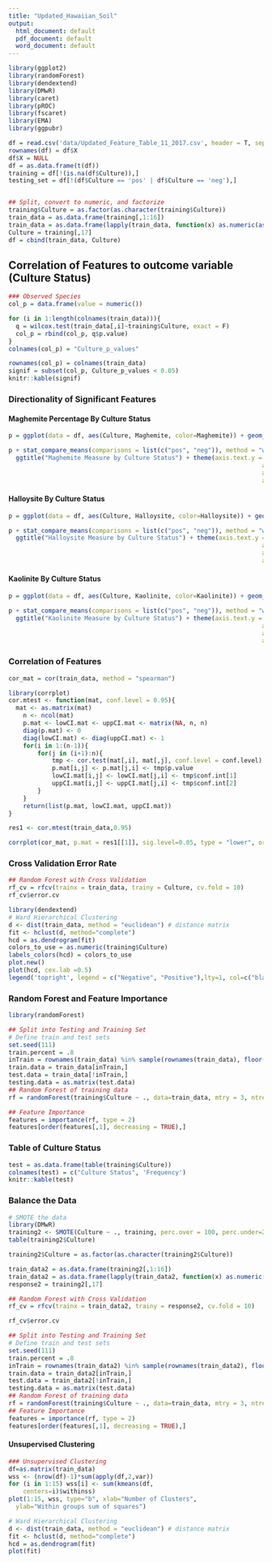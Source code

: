 ```yaml
---
title: "Updated_Hawaiian_Soil"
output:
  html_document: default
  pdf_document: default
  word_document: default
---
```


```r
library(ggplot2)
library(randomForest)
library(dendextend)
library(DMwR)
library(caret)
library(pROC)
library(fscaret)
library(EMA)
library(ggpubr)

df = read.csv('data/Updated_Feature_Table_11_2017.csv', header = T, sep = ',', stringsAsFactors = F)
rownames(df) = df$X
df$X = NULL
df = as.data.frame(t(df))
training = df[!(is.na(df$Culture)),]
testing_set = df[!(df$Culture == 'pos' | df$Culture == 'neg'),]


## Split, convert to numeric, and factorize 
training$Culture = as.factor(as.character(training$Culture))
train_data = as.data.frame(training[,1:16])
train_data = as.data.frame(lapply(train_data, function(x) as.numeric(as.character(x))))
Culture = training[,17]
df = cbind(train_data, Culture)
```

## Correlation of Features to outcome variable (Culture Status)
```r
### Observed Species
col_p = data.frame(value = numeric())

for (i in 1:length(colnames(train_data))){
  q = wilcox.test(train_data[,i]~training$Culture, exact = F)
  col_p = rbind(col_p, q$p.value)
}
colnames(col_p) = "Culture_p_values"

rownames(col_p) = colnames(train_data)
signif = subset(col_p, Culture_p_values < 0.05)
knitr::kable(signif)
```

### Directionality of Significant Features

#### Maghemite Percentage By Culture Status
```r
p = ggplot(data = df, aes(Culture, Maghemite, color=Maghemite)) + geom_boxplot(outlier.shape = NA) + geom_jitter(width = 0.1) + scale_colour_gradientn(colours = myPalette(2), values=seq(0, 130, length.out=130)/130)

p + stat_compare_means(comparisons = list(c("pos", "neg")), method = "wilcox.test", paired = FALSE, label = "p.signif") + stat_compare_means(label.x = 2, label.y = 19)+ theme_bw() +
  ggtitle("Maghemite Measure by Culture Status") + theme(axis.text.y = element_text(colour="grey20",size=12,angle=0,hjust=1,vjust=0,face="plain"),
                                                                      axis.title.y = element_text(colour="grey20",size=15,angle=90,hjust=.5,vjust=.5,face="plain"),
                                                                      axis.text.x = element_text(colour="grey20",size=12,angle=0,hjust=0.5,vjust=0,face="plain"),
                                                                      axis.title.x = element_text(colour="grey20",size=15,angle=0,hjust=.5,vjust=.5,face="plain"))
```

#### Halloysite By Culture Status
```r
p = ggplot(data = df, aes(Culture, Halloysite, color=Halloysite)) + geom_boxplot(outlier.shape = NA) + geom_jitter(width = 0.1) + scale_colour_gradientn(colours = myPalette(2), values=seq(0, 130, length.out=130)/130)

p + stat_compare_means(comparisons = list(c("pos", "neg")), method = "wilcox.test", paired = FALSE, label = "p.signif") + stat_compare_means(label.x = 2, label.y = 92)+ theme_bw() +
  ggtitle("Halloysite Measure by Culture Status") + theme(axis.text.y = element_text(colour="grey20",size=12,angle=0,hjust=1,vjust=0,face="plain"),
                                                                      axis.title.y = element_text(colour="grey20",size=15,angle=90,hjust=.5,vjust=.5,face="plain"),
                                                                      axis.text.x = element_text(colour="grey20",size=12,angle=0,hjust=0.5,vjust=0,face="plain"),
                                                                      axis.title.x = element_text(colour="grey20",size=15,angle=0,hjust=.5,vjust=.5,face="plain"))
```

#### Kaolinite By Culture Status
```r
p = ggplot(data = df, aes(Culture, Kaolinite, color=Kaolinite)) + geom_boxplot(outlier.shape = NA) + geom_jitter(width = 0.1) + scale_colour_gradientn(colours = myPalette(2), values=seq(0, 130, length.out=130)/130)

p + stat_compare_means(comparisons = list(c("pos", "neg")), method = "wilcox.test", paired = FALSE, label = "p.signif") + stat_compare_means(label.x = 2, label.y = 110)+ theme_bw() +
  ggtitle("Kaolinite Measure by Culture Status") + theme(axis.text.y = element_text(colour="grey20",size=12,angle=0,hjust=1,vjust=0,face="plain"),
                                                                      axis.title.y = element_text(colour="grey20",size=15,angle=90,hjust=.5,vjust=.5,face="plain"),
                                                                      axis.text.x = element_text(colour="grey20",size=12,angle=0,hjust=0.5,vjust=0,face="plain"),
                                                                      axis.title.x = element_text(colour="grey20",size=15,angle=0,hjust=.5,vjust=.5,face="plain"))
```


### Correlation of Features

```r
cor_mat = cor(train_data, method = "spearman")

library(corrplot)
cor.mtest <- function(mat, conf.level = 0.95){
  mat <- as.matrix(mat)
    n <- ncol(mat)
    p.mat <- lowCI.mat <- uppCI.mat <- matrix(NA, n, n)
    diag(p.mat) <- 0
    diag(lowCI.mat) <- diag(uppCI.mat) <- 1
    for(i in 1:(n-1)){
        for(j in (i+1):n){
            tmp <- cor.test(mat[,i], mat[,j], conf.level = conf.level)
            p.mat[i,j] <- p.mat[j,i] <- tmp$p.value
            lowCI.mat[i,j] <- lowCI.mat[j,i] <- tmp$conf.int[1]
            uppCI.mat[i,j] <- uppCI.mat[j,i] <- tmp$conf.int[2]
        }
    }
    return(list(p.mat, lowCI.mat, uppCI.mat))
}

res1 <- cor.mtest(train_data,0.95)

corrplot(cor_mat, p.mat = res1[[1]], sig.level=0.05, type = "lower", order = 'hclust')
```

### Cross Validation Error Rate
```r
## Random Forest with Cross Validation
rf_cv = rfcv(trainx = train_data, trainy = Culture, cv.fold = 10)
rf_cv$error.cv
```





```r
library(dendextend)
# Ward Hierarchical Clustering
d <- dist(train_data, method = "euclidean") # distance matrix
fit <- hclust(d, method="complete") 
hcd = as.dendrogram(fit)
colors_to_use = as.numeric(training$Culture)
labels_colors(hcd) = colors_to_use
plot.new()
plot(hcd, cex.lab =0.5)
legend('topright', legend = c("Negative", "Positive"),lty=1, col=c("black","red"), cex = 0.75)
```


### Random Forest and Feature Importance
```r
library(randomForest)

## Split into Testing and Training Set
# Define train and test sets
set.seed(111)
train.percent = .8
inTrain = rownames(train_data) %in% sample(rownames(train_data), floor(train.percent*length(rownames(train_data))))
train.data = train_data[inTrain,]
test.data = train_data[!inTrain,]
testing.data = as.matrix(test.data)
## Random Forest of training data
rf = randomForest(training$Culture ~ ., data=train_data, mtry = 3, ntree=500, importance=TRUE)

## Feature Importance
features = importance(rf, type = 2)
features[order(features[,1], decreasing = TRUE),]
```



### Table of Culture Status
```r
test = as.data.frame(table(training$Culture))
colnames(test) = c("Culture Status", 'Frequency')
knitr::kable(test)
```


### Balance the Data
```r
# SMOTE the data
library(DMwR)
training2 <- SMOTE(Culture ~ ., training, perc.over = 100, perc.under=200)
table(training2$Culture)
```


```r
training2$Culture = as.factor(as.character(training2$Culture))

train_data2 = as.data.frame(training2[,1:16])
train_data2 = as.data.frame(lapply(train_data2, function(x) as.numeric(as.character(x))))
response2 = training2[,17]

## Random Forest with Cross Validation
rf_cv = rfcv(trainx = train_data2, trainy = response2, cv.fold = 10)

rf_cv$error.cv
```



```r
## Split into Testing and Training Set
# Define train and test sets
set.seed(111)
train.percent = .8
inTrain = rownames(train_data2) %in% sample(rownames(train_data2), floor(train.percent*length(rownames(train_data2))))
train.data = train_data2[inTrain,]
test.data = train_data2[!inTrain,]
testing.data = as.matrix(test.data)
## Random Forest of training data
rf = randomForest(training$Culture ~ ., data=train_data, mtry = 3, ntree=500, importance=TRUE)
## Feature Importance
features = importance(rf, type = 2)
features[order(features[,1], decreasing = TRUE),]
```



#### Unsupervised Clustering
```r
### Unsupervised Clustering
df=as.matrix(train_data)
wss <- (nrow(df)-1)*sum(apply(df,2,var))
for (i in 1:15) wss[i] <- sum(kmeans(df, 
  	centers=i)$withinss)
plot(1:15, wss, type="b", xlab="Number of Clusters",
  ylab="Within groups sum of squares")
```


```r
# Ward Hierarchical Clustering
d <- dist(train_data, method = "euclidean") # distance matrix
fit <- hclust(d, method="complete") 
hcd = as.dendrogram(fit)
plot(fit)
```
